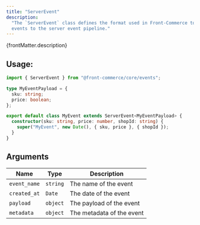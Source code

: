 ```yaml
---
title: "ServerEvent"
description:
  "The `ServerEvent` class defines the format used in Front-Commerce to publish
  events to the server event pipeline."
---
```


<p>{frontMatter.description}</p>

## Usage:

```ts
import { ServerEvent } from "@front-commerce/core/events";

type MyEventPayload = {
  sku: string;
  price: boolean;
};

export default class MyEvent extends ServerEvent<MyEventPayload> {
  constructor(sku: string, price: number, shopId: string) {
    super("MyEvent", new Date(), { sku, price }, { shopId });
  }
}
```

## Arguments

| Name         | Type     | Description               |
| ------------ | -------- | ------------------------- |
| `event_name` | `string` | The name of the event     |
| `created_at` | `Date`   | The date of the event     |
| `payload`    | `object` | The payload of the event  |
| `metadata`   | `object` | The metadata of the event |
